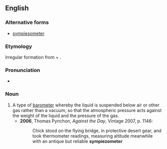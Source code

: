 ==English==

===Alternative forms===
* [[sympiesometer]]

===Etymology===
Irregular formation from {{etyl|grc|en}} {{term|συμπίεσις||compression|lang=grc}} + {{term|-ometer}}.

===Pronunciation===
* {{IPA|/sɪmpiɪˈzɒmɪtə/|lang=en}}

===Noun===
{{en-noun}}

# A type of [[barometer]] whereby the liquid is suspended below air or other gas rather than a vacuum, so that the atmospheric pressure acts against the weight of the liquid and the pressure of the gas.
#* '''2006''', Thomas Pynchon, ''Against the Day'', Vintage 2007, p. 1146:
#*: Chick stood on the flying bridge, in protective desert gear, and took thermometer readings, measuring altitude meanwhile with an antique but reliable '''sympiezometer'''